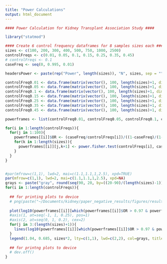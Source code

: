 ```yaml
---
title: "Power Calculations"
output: html_document
---
```


```r
#### Power Calculation for Kidney Transplant Association Study ####

library("statmod")

#### Create 6 control frequency dataframes for 8 samples sizes each ####
sizes <- c(100, 200, 300, 400, 500, 750, 1000, 2500)
controlFreqs <- c(0.01, 0.05, 0.1, 0.15, 0.25, 0.35, 0.45)
# controlFreqs <- 0.1
caseFreq <- seq(0, 0.995, 0.01)

headersPower <- paste(rep("Power", length(sizes)), "N", sizes, sep = "")

controlFreq0.01 <- data.frame(matrix(vector(), 100, length(sizes)+1, dimnames=list(c(), c("OR", headersPower))), stringsAsFactors=F)
controlFreq0.05 <- data.frame(matrix(vector(), 100, length(sizes)+1, dimnames=list(c(), c("OR", headersPower))), stringsAsFactors=F)
controlFreq0.1 <- data.frame(matrix(vector(), 100, length(sizes)+1, dimnames=list(c(), c("OR", headersPower))), stringsAsFactors=F)
controlFreq0.15 <- data.frame(matrix(vector(), 100, length(sizes)+1, dimnames=list(c(), c("OR", headersPower))), stringsAsFactors=F)
controlFreq0.25 <- data.frame(matrix(vector(), 100, length(sizes)+1, dimnames=list(c(), c("OR", headersPower))), stringsAsFactors=F)
controlFreq0.35 <- data.frame(matrix(vector(), 100, length(sizes)+1, dimnames=list(c(), c("OR", headersPower))), stringsAsFactors=F)
controlFreq0.45 <- data.frame(matrix(vector(), 100, length(sizes)+1, dimnames=list(c(), c("OR", headersPower))), stringsAsFactors=F)

powerframes <- list(controlFreq0.01, controlFreq0.05, controlFreq0.1, controlFreq0.15, controlFreq0.25, controlFreq0.35, controlFreq0.45)

for(i in 1:length(controlFreqs)){
  for(j in 1:100){
    powerframes[[i]]$OR <- (caseFreq/controlFreqs[i])/((1-caseFreq)/(1-controlFreqs[i]))
    for(k in 1:length(sizes)){
      powerframes[[i]][j,k+1] <- power.fisher.test(controlFreqs[i], caseFreq[j], n1=sizes[k], n2=sizes[k], alpha=0.0000005, nsim=500, alternative="two.sided")
    }
  }
}


#par(mfrow=c(1,1), lwd=2, mai=c(1.1,1.1,1,2.5), xpd=TRUE)
par(mfrow=c(1,1), lwd=2, mai=c(1.1,1.1,1,2.5), xpd=NA)
grays <- paste("gray", round(seq(90, 20, by=((20-90)/(length(sizes)-1)))), sep="")
for(i in 1:length(controlFreqs)){
  
  ## for printing plots to device
  # png(paste("~/Documents/kidney/paper_negative_results/figures/results/power_ctrlfreq", controlFreqs[i], ".png", sep = ""))
  
  plot(log10(powerframes[[i]][which(powerframes[[i]]$OR > 0.97 & powerframes[[i]]$OR < 10.97), "OR"]), powerframes[[i]][which(powerframes[[i]]$OR > 0.97 & powerframes[[i]]$OR < 10.97), 2], type = "l", col=grays[1], xlim = c(0, 1), ylim=c(0,1.01), main = paste("Power for control freq = ", controlFreqs[i], "  &  alpha = 5e-7", sep=""), xlab = "log(Odds Ratio)", ylab = "Power", cex=2, cex.main=2, cex.axis=1.65, cex.lab=1.65)
  #axis(1, at=seq(-1, 1, 0.25), pos=1)
  #axis(2, at=seq(0, 1, 0.2), cex=2)
  for(j in 3:(length(sizes)+1)){
    lines(log10(powerframes[[i]][which(powerframes[[i]]$OR > 0.97 & powerframes[[i]]$OR < 10.97), "OR"]), powerframes[[i]][which(powerframes[[i]]$OR > 0.97 & powerframes[[i]]$OR < 10.97),j], col=grays[j-1])
  }
  legend(1.04, 0.685, sizes*2, lty=c(1,1), lwd=c(2,2), col=grays, title="sample sizes", cex=1.6)
  
  ## for printng plots to device
  # dev.off()
}
```
